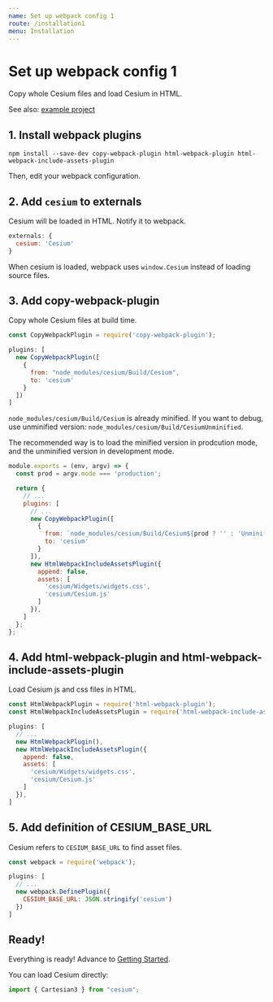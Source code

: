 ```yaml
---
name: Set up webpack config 1
route: /installation1
menu: Installation
---
```


# Set up webpack config 1

Copy whole Cesium files and load Cesium in HTML.

See also: [example project](https://github.com/darwin-education/resium/tree/master/example)

## 1. Install webpack plugins

```
npm install --save-dev copy-webpack-plugin html-webpack-plugin html-webpack-include-assets-plugin
```

Then, edit your webpack configuration.

## 2. Add `cesium` to externals

Cesium will be loaded in HTML. Notify it to webpack.

```js
externals: {
  cesium: 'Cesium'
}
```

When cesium is loaded, webpack uses `window.Cesium` instead of loading source files.

## 3. Add copy-webpack-plugin

Copy whole Cesium files at build time.

```js
const CopyWebpackPlugin = require('copy-webpack-plugin');
```

```js
plugins: [
  new CopyWebpackPlugin([
    {
      from: "node_modules/cesium/Build/Cesium",
      to: 'cesium'
    }
  ])
]
```

`node_modules/cesium/Build/Cesium` is already minified. If you want to debug, use unminified version: `node_modules/cesium/Build/CesiumUnminified`.

The recommended way is to load the minified version in prodcution mode, and the unminified version in development mode.

```js
module.exports = (env, argv) => {
  const prod = argv.mode === 'production';

  return {
    // ...
    plugins: [
      // ...
      new CopyWebpackPlugin([
        {
          from: `node_modules/cesium/Build/Cesium${prod ? '' : 'Unminified'}`,
          to: 'cesium'
        }
      ]),
      new HtmlWebpackIncludeAssetsPlugin({
        append: false,
        assets: [
          'cesium/Widgets/widgets.css',
          'cesium/Cesium.js'
        ]
      }),
    ]
  };
};
```

## 4. Add html-webpack-plugin and html-webpack-include-assets-plugin

Load Cesium js and css files in HTML.

```js
const HtmlWebpackPlugin = require('html-webpack-plugin');
const HtmlWebpackIncludeAssetsPlugin = require('html-webpack-include-assets-plugin');
```

```js
plugins: [
  // ...
  new HtmlWebpackPlugin(),
  new HtmlWebpackIncludeAssetsPlugin({
    append: false,
    assets: [
      'cesium/Widgets/widgets.css',
      'cesium/Cesium.js'
    ]
  }),
]
```

## 5. Add definition of CESIUM_BASE_URL

Cesium refers to `CESIUM_BASE_URL` to find asset files.

```js
const webpack = require('webpack');
```

```js
plugins: [
  // ...
  new webpack.DefinePlugin({
    CESIUM_BASE_URL: JSON.stringify('cesium')
  })
]
```

## Ready!

Everything is ready! Advance to [Getting Started](/getting_started).

You can load Cesium directly:

```js
import { Cartesian3 } from "cesium";
```
